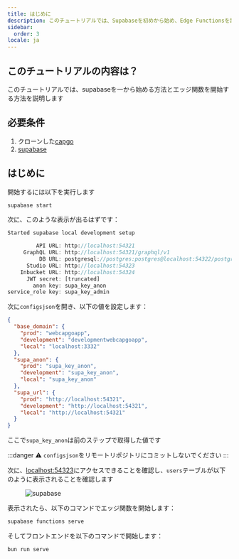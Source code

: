 ```yaml
---
title: はじめに
description: このチュートリアルでは、Supabaseを初めから始め、Edge Functionsを設定する方法を説明します
sidebar:
  order: 3
locale: ja
---
```


## このチュートリアルの内容は？

このチュートリアルでは、supabaseを一から始める方法とエッジ関数を開始する方法を説明します

## 必要条件
1. クローンした[capgo](https://githubcom/Cap-go/capgo/)
3. [supabase](https://supabasecom/)

## はじめに

開始するには以下を実行します
```bash
supabase start
```

次に、このような表示が出るはずです：
```js
Started supabase local development setup

         API URL: http://localhost:54321
     GraphQL URL: http://localhost:54321/graphql/v1
          DB URL: postgresql://postgres:postgres@localhost:54322/postgres
      Studio URL: http://localhost:54323
    Inbucket URL: http://localhost:54324
      JWT secret: [truncated]
        anon key: supa_key_anon
service_role key: supa_key_admin
```

次に`configsjson`を開き、以下の値を設定します：
```json
{
  "base_domain": {
    "prod": "webcapgoapp",
    "development": "developmentwebcapgoapp",
    "local": "localhost:3332"
  },
  "supa_anon": {
    "prod": "supa_key_anon",
    "development": "supa_key_anon",
    "local": "supa_key_anon"
  },
  "supa_url": {
    "prod": "http://localhost:54321",
    "development": "http://localhost:54321",
    "local": "http://localhost:54321"
  }
}
```

ここで`supa_key_anon`は前のステップで取得した値です

:::danger
⚠️ `configsjson`をリモートリポジトリにコミットしないでください
:::

次に、[localhost:54323](http://localhost:54323/projects/)にアクセスできることを確認し、`users`テーブルが以下のように表示されることを確認します

<figure><img src="/supabasewebp" alt="supabase" /><figcaption></figcaption></figure>

表示されたら、以下のコマンドでエッジ関数を開始します：

```bash
supabase functions serve
```

そしてフロントエンドを以下のコマンドで開始します：
```bash
bun run serve
```
